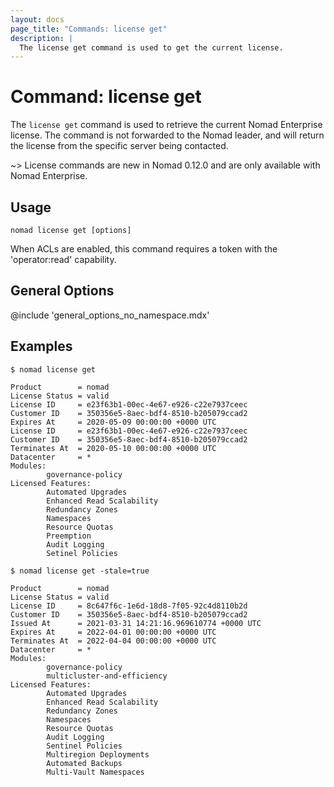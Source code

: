 ```yaml
---
layout: docs
page_title: "Commands: license get"
description: |
  The license get command is used to get the current license.
---
```


# Command: license get

The `license get` command is used to retrieve the current Nomad Enterprise
license. The command is not forwarded to the Nomad leader, and will return
the license from the specific server being contacted.

~> License commands are new in Nomad 0.12.0 and are only available with Nomad
Enterprise.

## Usage

```plaintext
nomad license get [options]
```

When ACLs are enabled, this command requires a token with the 'operator:read'
capability.

## General Options

@include 'general_options_no_namespace.mdx'

## Examples

```shell-session
$ nomad license get

Product        = nomad
License Status = valid
License ID     = e23f63b1-00ec-4e67-e926-c22e7937ceec
Customer ID    = 350356e5-8aec-bdf4-8510-b205079ccad2
Expires At     = 2020-05-09 00:00:00 +0000 UTC
License ID     = e23f63b1-00ec-4e67-e926-c22e7937ceec
Customer ID    = 350356e5-8aec-bdf4-8510-b205079ccad2
Terminates At  = 2020-05-10 00:00:00 +0000 UTC
Datacenter     = *
Modules:
        governance-policy
Licensed Features:
        Automated Upgrades
        Enhanced Read Scalability
        Redundancy Zones
        Namespaces
        Resource Quotas
        Preemption
        Audit Logging
        Setinel Policies
```

```shell-session
$ nomad license get -stale=true

Product        = nomad
License Status = valid
License ID     = 8c647f6c-1e6d-18d8-7f05-92c4d8110b2d
Customer ID    = 350356e5-8aec-bdf4-8510-b205079ccad2
Issued At      = 2021-03-31 14:21:16.969610774 +0000 UTC
Expires At     = 2022-04-01 00:00:00 +0000 UTC
Terminates At  = 2022-04-04 00:00:00 +0000 UTC
Datacenter     = *
Modules:
        governance-policy
        multicluster-and-efficiency
Licensed Features:
        Automated Upgrades
        Enhanced Read Scalability
        Redundancy Zones
        Namespaces
        Resource Quotas
        Audit Logging
        Sentinel Policies
        Multiregion Deployments
        Automated Backups
        Multi-Vault Namespaces
```
